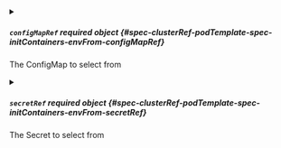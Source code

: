 

<PartialPrefix />



<details className="config-field" data-expandable="true">
<summary>

##### `configMapRef` <span className="config-field-required" data-required="false">required</span> <span className="config-field-type">object</span> <span className="config-field-default"></span> <span className="config-field-enum"></span> {#spec-clusterRef-podTemplate-spec-initContainers-envFrom-configMapRef}

The ConfigMap to select from

</summary>

<PartialConfigMapRefreference />


</details>



<details className="config-field" data-expandable="true">
<summary>

##### `secretRef` <span className="config-field-required" data-required="false">required</span> <span className="config-field-type">object</span> <span className="config-field-default"></span> <span className="config-field-enum"></span> {#spec-clusterRef-podTemplate-spec-initContainers-envFrom-secretRef}

The Secret to select from

</summary>

<PartialSecretRefreference />


</details>
